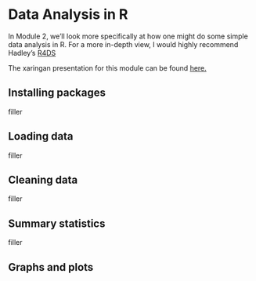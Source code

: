 # Data Analysis in R

In Module 2, we'll look more specifically at how one might do some simple data analysis in R. For a more in-depth view, I would highly recommend Hadley's [R4DS](https://r4ds.had.co.nz/)

The xaringan presentation for this module can be found [here.](modules/2_Data_analysis/r_training_data_analysis_presentation.html)

## Installing packages

filler

## Loading data

filler

## Cleaning data

filler

## Summary statistics

filler

## Graphs and plots

